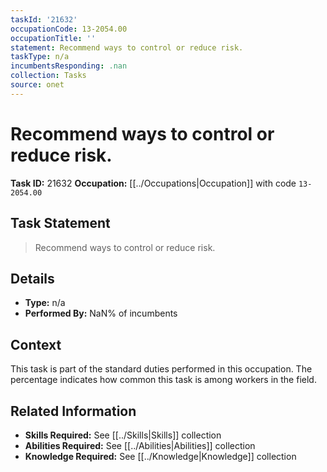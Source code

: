 ```yaml
---
taskId: '21632'
occupationCode: 13-2054.00
occupationTitle: ''
statement: Recommend ways to control or reduce risk.
taskType: n/a
incumbentsResponding: .nan
collection: Tasks
source: onet
---
```

# Recommend ways to control or reduce risk.

**Task ID:** 21632
**Occupation:** [[../Occupations|Occupation]] with code `13-2054.00`

## Task Statement

> Recommend ways to control or reduce risk.

## Details

- **Type:** n/a
- **Performed By:** NaN% of incumbents

## Context

This task is part of the standard duties performed in this occupation. The percentage indicates how common this task is among workers in the field.

## Related Information

- **Skills Required:** See [[../Skills|Skills]] collection
- **Abilities Required:** See [[../Abilities|Abilities]] collection
- **Knowledge Required:** See [[../Knowledge|Knowledge]] collection
